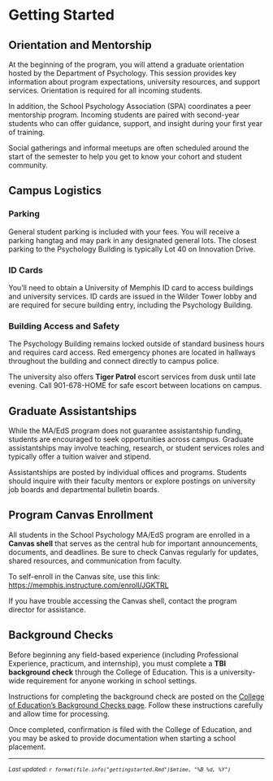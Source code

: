 # Getting Started {#gettingstarted}

## Orientation and Mentorship

At the beginning of the program, you will attend a graduate orientation hosted by the Department of Psychology. This session provides key information about program expectations, university resources, and support services. Orientation is required for all incoming students.

In addition, the School Psychology Association (SPA) coordinates a peer mentorship program. Incoming students are paired with second-year students who can offer guidance, support, and insight during your first year of training.

Social gatherings and informal meetups are often scheduled around the start of the semester to help you get to know your cohort and student community.

## Campus Logistics

### Parking  
General student parking is included with your fees. You will receive a parking hangtag and may park in any designated general lots. The closest parking to the Psychology Building is typically Lot 40 on Innovation Drive.

### ID Cards  
You’ll need to obtain a University of Memphis ID card to access buildings and university services. ID cards are issued in the Wilder Tower lobby and are required for secure building entry, including the Psychology Building.

### Building Access and Safety  
The Psychology Building remains locked outside of standard business hours and requires card access. Red emergency phones are located in hallways throughout the building and connect directly to campus police.

The university also offers **Tiger Patrol** escort services from dusk until late evening. Call 901-678-HOME for safe escort between locations on campus.

## Graduate Assistantships

While the MA/EdS program does not guarantee assistantship funding, students are encouraged to seek opportunities across campus. Graduate assistantships may involve teaching, research, or student services roles and typically offer a tuition waiver and stipend.

Assistantships are posted by individual offices and programs. Students should inquire with their faculty mentors or explore postings on university job boards and departmental bulletin boards.

## Program Canvas Enrollment

All students in the School Psychology MA/EdS program are enrolled in a **Canvas shell** that serves as the central hub for important announcements, documents, and deadlines. Be sure to check Canvas regularly for updates, shared resources, and communication from faculty.

To self-enroll in the Canvas site, use this link: [https://memphis.instructure.com/enroll/JGKTRL](https://www.memphis.instructure.com/enroll/JGKTRL)

If you have trouble accessing the Canvas shell, contact the program director for assistance.

## Background Checks

Before beginning any field-based experience (including Professional Experience, practicum, and internship), you must complete a **TBI background check** through the College of Education. This is a university-wide requirement for anyone working in school settings.

Instructions for completing the background check are posted on the [College of Education’s Background Checks page](https://www.memphis.edu/tep/clinical/background-checks.php). Follow these instructions carefully and allow time for processing.

Once completed, confirmation is filed with the College of Education, and you may be asked to provide documentation when starting a school placement.

***
<small>*Last updated: `r format(file.info("gettingstarted.Rmd")$mtime, "%B %d, %Y")`*</small>
